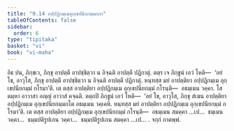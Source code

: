 ```yaml
---
title: "9.14 อปฺปฏิกมฺเมอุกฺเขปนียกมฺมกถา"
tableOfContents: false
sidebar:
  order: 6
type: "tipitaka"
basket: "vi"
book: "vi-maha"
---
```



<DynamicBreadcrumb />

<Division number="416" book="vi-maha">

<Paragraph number="1854" book="vi-maha">
อิธ ปน, ภิกฺขเว, ภิกฺขุ อาปตฺตึ อาปชฺชิตฺวา น อิจฺฉติ อาปตฺตึ ปฏิกาตุํ. ตตฺร เจ ภิกฺขูนํ เอวํ โหติ—  ‘อยํ โข, อาวุโส, ภิกฺขุ อาปตฺตึ อาปชฺชิตฺวา น อิจฺฉติ อาปตฺตึ ปฏิกาตุํ. หนฺทสฺส มยํ อาปตฺติยา อปฺปฏิกมฺเม อุกฺเขปนียกมฺมํ กโรมา’ติ. เต ตสฺส อาปตฺติยา อปฺปฏิกมฺเม อุกฺเขปนียกมฺมํ กโรนฺติ—  อธมฺเมน วคฺคา. โส ตมฺหา อาวาสา อญฺญํ อาวาสํ คจฺฉติ. ตตฺถปิ ภิกฺขูนํ เอวํ โหติ—  ‘อยํ โข, อาวุโส, ภิกฺขุ สํเฆน อาปตฺติยา อปฺปฏิกมฺเม อุกฺเขปนียกมฺมกโต อธมฺเมน วคฺเคหิ. หนฺทสฺส มยํ อาปตฺติยา อปฺปฏิกมฺเม อุกฺเขปนียกมฺมํ กโรมา’ติ. เต ตสฺส อาปตฺติยา อปฺปฏิกมฺเม อุกฺเขปนียกมฺมํ กโรนฺติ—  อธมฺเมน สมคฺคา …เป…  ธมฺเมน วคฺคา…  ธมฺมปติรูปเกน วคฺคา…  ธมฺมปติรูปเกน สมคฺคา …เป… .

</Paragraph>
</Division>

<Paragraph number="1855" type="center" book="vi-maha">
จกฺกํ กาตพฺพํ.
</Paragraph>